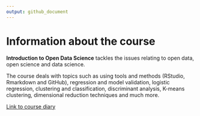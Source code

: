 ```yaml
---
output: github_document
---
```


# Information about the course

__Introduction to Open Data Science__ tackles the issues relating to open data, open science and data science.

The course deals with topics such as using tools and methods (RStudio, Rmarkdown and GitHub), regression and model validation, logistic regression, clustering and classification, discriminant analysis, K-means clustering, dimensional reduction techniques and much more.

[Link to course diary](https://anketola.github.io/IODS-project/)